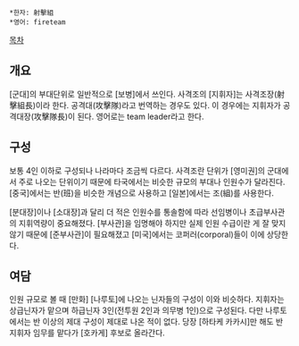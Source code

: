  *한자: 射擊組
 *영어: fireteam

[[목차]]
== 개요 ==
[군대]의 부대단위로 일반적으로 [보병]에서 쓰인다. 사격조의 [지휘자]는 사격조장(射擊組長)이라 한다. 공격대(攻擊隊)라고 번역하는 경우도 있다. 이 경우에는 지휘자가 공격대장(攻擊隊長)이 된다. 영어로는 team leader라고 한다.
== 구성 ==
보통 4인 이하로 구성되나 나라마다 조금씩 다르다. 사격조란 단위가 [영미권]의 군대에서 주로 나오는 단위이기 때문에 타국에서는 비슷한 규모의 부대나 인원수가 달라진다. [중국]에서는 반(班)을 비슷한 개념으로 사용하고 [일본]에서는 조(組)를 사용한다.

[분대장]이나 [소대장]과 달리 더 적은 인원수를 통솔함에 따라 선임병이나 초급부사관의 지휘역량이 중요해졌다. [부사관]을 임명해야 하지만 실제 인원 수급이란 게 잘 맞지 않기 때문에 [준부사관]이 필요해졌고 [미국]에서는 코퍼러(corporal)들이 이에 상당한다.
== 여담 ==
인원 규모로 볼 때 [만화] [나루토]에 나오는 닌자들의 구성이 이와 비슷하다. 지휘자는 상급닌자가 맡으며 하급닌자 3인(전투원 2인과 의무병 1인)으로 구성된다. 다만 나루토에서는 반 이상의 제대 구성이 제대로 나온 적이 없다. 당장 [하타케 카카시]만 해도 반 지휘자 임무를 맡다가 [호카게] 후보로 올라간다.
